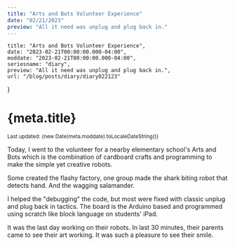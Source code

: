 ```yaml
---
title: "Arts and Bots Volunteer Experience"
date: "02/21/2023"
preview: "All it need was unplug and plug back in."
---
```



    title: "Arts and Bots Volunteer Experience",
    date: "2023-02-21T00:00:00.000-04:00",
    moddate: "2023-02-21T00:00:00.000-04:00",
    seriesname: "diary",
    preview: "All it need was unplug and plug back in.",
    url: "/blog/posts/diary/diary022123"
}

<Head>
    <title>kenryuS - {meta.title}</title>
    <link rel="icon" href="/icon.jpeg" />
</Head>
<TheSEO title={meta.title} description={meta.preview} currentURL={meta.url} isArticle={true}
    articleInfo={{
        pubTime: meta.date,
        modTime: meta.moddate,
        tags: ["Diary"]
    }}
/>
<div className={mdStyle.Article}>
<h1>{meta.title}</h1>
<small>Last updated: {new Date(meta.moddate).toLocaleDateString()}</small>

Today, I went to the volunteer for a nearby elementary school's Arts and Bots which is the combination of cardboard crafts and programming to make the simple yet creative robots.

Some created the flashy factory, one group made the shark biting robot that detects hand. And the wagging salamander.

I helped the "debugging" the code, but most were fixed with classic unplug and plug back in tactics. The board is the Arduino based and programmed using scratch like block language on students' iPad.

It was the last day working on their robots. In last 30 minutes, their parents came to see their art working. It was such a pleasure to see their smile.

<GoBackBtn series="diary" /></div>